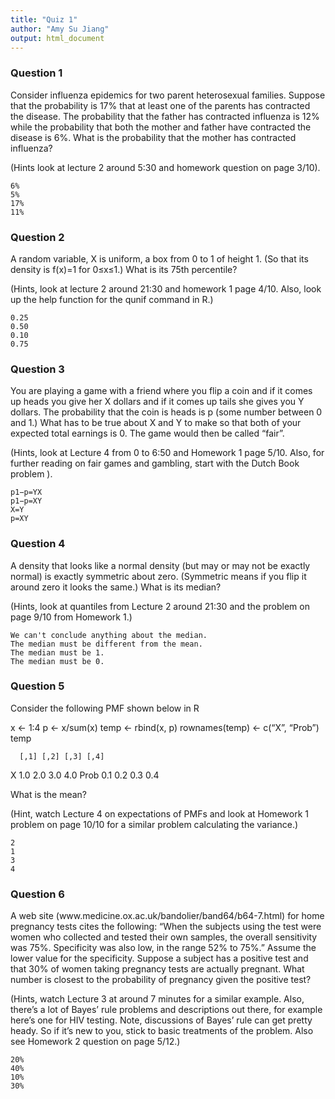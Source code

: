 ```yaml
---
title: "Quiz 1"
author: "Amy Su Jiang"
output: html_document
---
```



### Question 1

Consider influenza epidemics for two parent heterosexual families. Suppose that the probability is 17% that at least one of the parents has contracted the disease. The probability that the father has contracted influenza is 12% while the probability that both the mother and father have contracted the disease is 6%. What is the probability that the mother has contracted influenza?

(Hints look at lecture 2 around 5:30 and homework question on page 3/10).

    6%
    5%
    17%
    11%

### Question 2

A random variable, X is uniform, a box from 0 to 1 of height 1. (So that its density is f(x)=1 for 0≤x≤1.) What is its 75th percentile?

(Hints, look at lecture 2 around 21:30 and homework 1 page 4/10. Also, look up the help function for the qunif command in R.)

    0.25
    0.50
    0.10
    0.75

### Question 3

You are playing a game with a friend where you flip a coin and if it comes up heads you give her X dollars and if it comes up tails she gives you Y dollars. The probability that the coin is heads is p (some number between 0 and 1.) What has to be true about X and Y to make so that both of your expected total earnings is 0. The game would then be called “fair”.

(Hints, look at Lecture 4 from 0 to 6:50 and Homework 1 page 5/10. Also, for further reading on fair games and gambling, start with the Dutch Book problem ).

    p1−p=YX
    p1−p=XY
    X=Y
    p=XY

### Question 4

A density that looks like a normal density (but may or may not be exactly normal) is exactly symmetric about zero. (Symmetric means if you flip it around zero it looks the same.) What is its median?

(Hints, look at quantiles from Lecture 2 around 21:30 and the problem on page 9/10 from Homework 1.)

    We can't conclude anything about the median.
    The median must be different from the mean.
    The median must be 1.
    The median must be 0.

### Question 5

Consider the following PMF shown below in R

x <- 1:4
p <- x/sum(x)
temp <- rbind(x, p)
rownames(temp) <- c("X", "Prob")
temp

      [,1] [,2] [,3] [,4]
 X     1.0  2.0  3.0  4.0
 Prob  0.1  0.2  0.3  0.4

What is the mean?

(Hint, watch Lecture 4 on expectations of PMFs and look at Homework 1 problem on page 10/10 for a similar problem calculating the variance.)

    2
    1
    3
    4

### Question 6

A web site (www.medicine.ox.ac.uk/bandolier/band64/b64-7.html) for home pregnancy tests cites the following: “When the subjects using the test were women who collected and tested their own samples, the overall sensitivity was 75%. Specificity was also low, in the range 52% to 75%.” Assume the lower value for the specificity. Suppose a subject has a positive test and that 30% of women taking pregnancy tests are actually pregnant. What number is closest to the probability of pregnancy given the positive test?


(Hints, watch Lecture 3 at around 7 minutes for a similar example. Also, there's a lot of Bayes' rule problems and descriptions out there, for example here's one for HIV testing. Note, discussions of Bayes' rule can get pretty heady. So if it's new to you, stick to basic treatments of the problem. Also see Homework 2 question on page 5/12.)

    20%
    40%
    10%
    30%
